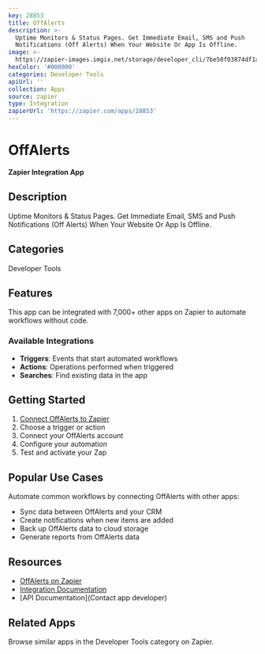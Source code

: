 ```yaml
---
key: 28853
title: OffAlerts
description: >-
  Uptime Monitors & Status Pages. Get Immediate Email, SMS and Push
  Notifications (Off Alerts) When Your Website Or App Is Offline.
image: >-
  https://zapier-images.imgix.net/storage/developer_cli/7be50f03874df1a8d883ba14ca039b60_2.png?auto=format%2Ccompress&ixlib=python-3.0.0&q=50
hexColor: '#000000'
categories: Developer Tools
apiUrl: ''
collection: Apps
source: zapier
type: Integration
zapierUrl: 'https://zapier.com/apps/28853'
---
```

# OffAlerts

**Zapier Integration App**

## Description

Uptime Monitors & Status Pages. Get Immediate Email, SMS and Push Notifications (Off Alerts) When Your Website Or App Is Offline.

## Categories

Developer Tools

## Features

This app can be integrated with 7,000+ other apps on Zapier to automate workflows without code.

### Available Integrations

- **Triggers**: Events that start automated workflows
- **Actions**: Operations performed when triggered
- **Searches**: Find existing data in the app

## Getting Started

1. [Connect OffAlerts to Zapier](https://zapier.com/apps/28853)
2. Choose a trigger or action
3. Connect your OffAlerts account
4. Configure your automation
5. Test and activate your Zap

## Popular Use Cases

Automate common workflows by connecting OffAlerts with other apps:

- Sync data between OffAlerts and your CRM
- Create notifications when new items are added
- Back up OffAlerts data to cloud storage
- Generate reports from OffAlerts data

## Resources

- [OffAlerts on Zapier](https://zapier.com/apps/28853)
- [Integration Documentation](https://zapier.com/apps/28853/integrations)
- [API Documentation](Contact app developer)

## Related Apps

Browse similar apps in the Developer Tools category on Zapier.
